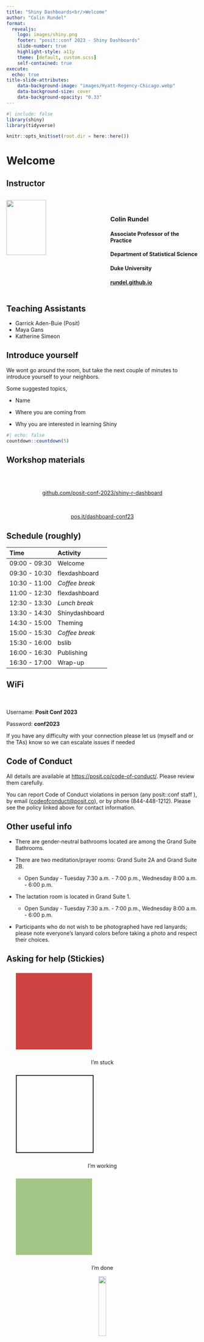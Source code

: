 ```yaml
---
title: "Shiny Dashboards<br/>Welcome"
author: "Colin Rundel"
format: 
  revealjs:
    logo: images/shiny.png
    footer: "posit::conf 2023 - Shiny Dashboards"
    slide-number: true
    highlight-style: a11y
    theme: [default, custom.scss]
    self-contained: true
execute:
  echo: true
title-slide-attributes:
    data-background-image: "images/Hyatt-Regency-Chicago.webp"
    data-background-size: cover
    data-background-opacity: "0.33"
---
```


```r
#| include: false
library(shiny)
library(tidyverse)

knitr::opts_knit$set(root.dir = here::here())
```

# Welcome

## Instructor

::: columns
::: {.column width="40%"}
![](images/colin-rundel.png){fig-align="center" width="75%"}
:::

::: {.column width="10%"}
:::

::: {.column width="50%"}
<br/>

### Colin Rundel

#### Associate Professor of the Practice

#### Department of Statistical Science

#### Duke University

#### [rundel.github.io](https://rundel.github.io)
:::
:::

## Teaching Assistants

- Garrick Aden-Buie (Posit)
- Maya Gans
- Katherine Simeon

## Introduce yourself

We wont go around the room, but take the next couple of minutes to introduce yourself to your neighbors.

Some suggested topics,

* Name

* Where you are coming from

* Why you are interested in learning Shiny


```r
#| echo: false
countdown::countdown(5)
```


## Workshop materials

<br/><br/>

::: {.larger style="text-align: center;"}
[github.com/posit-conf-2023/shiny-r-dashboard](https://github.com/posit-conf-2023/shiny-r-dashboard)

<br/>

[pos.it/dashboard-conf23](http://pos.it/dashboard-conf23)
:::


## Schedule (roughly)

| Time          | Activity              |
| :------------ | :-------------------- |
| 09:00 - 09:30 | Welcome               |
| 09:30 - 10:30 | flexdashboard         |
| 10:30 - 11:00 | *Coffee break*        |
| 11:00 - 12:30 | flexdashboard         |
| 12:30 - 13:30 | *Lunch break*         |
| 13:30 - 14:30 | Shinydashboard        |
| 14:30 - 15:00 | Theming               |
| 15:00 - 15:30 | *Coffee break*        |
| 15:30 - 16:00 | bslib                 |
| 16:00 - 16:30 | Publishing            |
| 16:30 - 17:00 | Wrap-up               |


## WiFi

:::{.r-stack}
:::{.larger}
<br/><br/>
Username: **Posit Conf 2023**

Password: **conf2023**
:::
:::


::: aside
If you have any difficulty with your connection please let us (myself and or the TAs) know so we can escalate issues if needed
:::



## Code of Conduct

All details are available at <https://posit.co/code-of-conduct/>. Please review them carefully.  

You can report Code of Conduct violations in person (any posit::conf staff ), by email ([codeofconduct@posit.co](codeofconduct@posit.co)), or by phone (844-448-1212). Please see the policy linked above for contact information.



## Other useful info

- There are gender-neutral bathrooms located are among the Grand Suite Bathrooms.

- There are two meditation/prayer rooms: Grand Suite 2A and Grand Suite 2B. 
    - Open Sunday - Tuesday 7:30 a.m. - 7:00 p.m., Wednesday 8:00 a.m. - 6:00 p.m.

- The lactation room is located in Grand Suite 1. 
    - Open Sunday - Tuesday 7:30 a.m. - 7:00 p.m., Wednesday 8:00 a.m. - 6:00 p.m.

- Participants who do not wish to be photographed have red lanyards; please note everyone's lanyard colors before taking a photo and respect their choices.


## Asking for help (Stickies)

::: {.r-hstack}

::: {style="text-align: center;"}
::: {data-id="box1" style="background: #CC4341; width: 200px; height: 200px; margin: 25px;"}
:::
I'm stuck
:::

::: {style="text-align: center;"}
::: {data-id="box2" style="border: 2px solid; width: 200px; height: 200px; margin: 25px;"}
:::
I'm working
:::

::: {style="text-align: center;"}
::: {data-id="box3" style="background: #A3C586; width: 200px; height: 200px; margin: 25px;"}
:::
I'm done
:::

:::

::: {.r-hstack}
::: {style="text-align: center;"}
![](images/hand.png){fig-align="center" width="20%"}
<br/>I have a general question
:::
:::


## Other communication (Discord)

You should have received an email with an invitation and instructions for joining the conference's discord server.

This workshop has a private channel under Workshops,

::: {.large style="text-align: center"}
#shiny-dashboards
:::


This is a great place to ask questions, post resources, memes, or most anything else before, during, and after the workshop.



# Computational Environment

## RStudio Cloud

You can use the following link to join the workshops RStudio cloud space,

::: {style="text-align: center;"}
[bit.ly/conf2023_shiny_dashboard](https://bit.ly/conf2023_shiny_dashboard)
:::



<br/>

Once you have joined you can then select the `shiny-dashboard` assignment, 

![](images/cloud_assignment.png){fig-align="center" width="60%"}

which should then create a copy of all materials and launch a cloud session for you.


## Cloud session

If everything is working you should see something very close to the following,

![](images/cloud_session.png){fig-align="center" width="100%"}


## File organization

Project root:

* `slides/` - all slides and related materials

* `demos/` - sample code for each demo

* `exercises/` -  starter code for each exercise

* `exercises/solutions/` - sample solution code for each exercise 

* `data/` - example data sets used in demos and exercises


# A starting point

## Data

```r
(d = read_csv("data/weather.csv"))
```


## Demo 01 - A starter app

::: {.code-file .sourceCode .cell-code}
`r fontawesome::fa("file")` `demos/demo01.R`
:::
```r
#| eval: false
#| file: "demos/demo01.R"
```

## Your turn - Exercise 01

Using the code in `exercises/ex01.R` (same as the previous slide) try running the app in Posit cloud.

Check that you are able successfully run the shiny app and are able to interact with it. 

If everything is working try modifying the code:

- Can you rearrange the elements of the `mainPanel()` to make things more readable?

- What would we need to change to allow for multiple cities to be selected and visualized? 


```r
#| echo: false
countdown::countdown(5)
```
